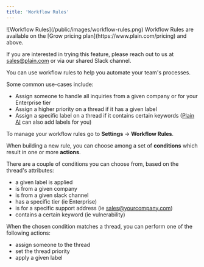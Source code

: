 ```yaml
---
title: 'Workflow Rules'
---
```


<Frame>![Workflow Rules](/public/images/workflow-rules.png)</Frame>

<Info>
Workflow Rules are available on the [Grow pricing plan](https://www.plain.com/pricing) and above. 

If you are interested in trying this feature, please reach out to us at sales@plain.com or via our shared Slack channel.
</Info>

You can use workflow rules to help you automate your team's processes.

Some common use-cases include:
 * Assign someone to handle all inquiries from a given company or for your Enterprise tier
 * Assign a higher priority on a thread if it has a given label 
 * Assign a specific label on a thread if it contains certain keywords ([Plain AI](/plain-ai) can also add labels for you)

To manage your workflow rules go to **Settings** → **Workflow Rules**.

When building a new rule, you can choose among a set of **conditions** which result in one or more **actions**.

There are a couple of conditions you can choose from, based on the thread's attributes:
 * a given label is applied
 * is from a given company
 * is from a given slack channel
 * has a specific tier (ie Enterprise)
 * is for a specific support address (ie sales@yourcompany.com)
 * contains a certain keyword (ie vulnerability)

When the chosen condition matches a thread, you can perform one of the following actions:
 * assign someone to the thread
 * set the thread priority
 * apply a given label
